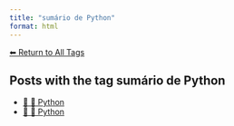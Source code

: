 ```yaml
---
title: "sumário de Python"
format: html
---
```


[⬅ Return to All Tags](../tags.qmd)

## Posts with the tag **sumário de Python**

- [📄 🐍 Python](/posts/programacao/python/index.html)
- [📄 🐍 Python](/posts/programming/python/index.html)
